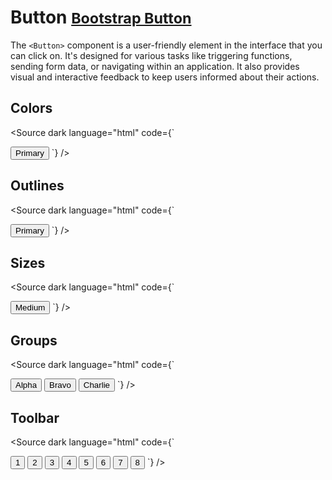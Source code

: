
<Meta title="Components/Button" />

# Button <small class="bootstrap-docs">[Bootstrap Button](https://getbootstrap.com/docs/5.3/components/buttons/)</small>

The `<Button>` component is a user-friendly element in the interface that you can click on. It's designed for various tasks like triggering functions, sending form data, or navigating within an application. It also provides visual and interactive feedback to keep users informed about their actions.

<Canvas>
  <Story of={ButtonStories.Basic} />
</Canvas>

<Controls of={ButtonStories.Basic} />

## Colors
<Canvas withSource="none">
  <Story of={ButtonStories.Colors} />
</Canvas>

<Source dark language="html" code={`
<script lang="ts">
</script>

<Button color="primary">Primary</Button>
`} />

## Outlines
<Canvas withSource="none">
  <Story of={ButtonStories.Outlines} />
</Canvas>

<Source dark language="html" code={`
<script lang="ts">
</script>

<Button outline color="primary">Primary</Button>
`} />

## Sizes

<Canvas withSource="none">
  <Story of={ButtonStories.Sizes} />
</Canvas>

<Source dark language="html" code={`
<script lang="ts">
</script>

<Button size="md">Medium</Button>
`} />

## Groups

<Canvas withSource="none">
  <Story of={ButtonStories.Groups} />
</Canvas>

<Source dark language="html" code={`
<script lang="ts">
</script>

<ButtonGroup>
  <Button color="primary" active>Alpha</Button>
  <Button color="primary">Bravo</Button>
  <Button color="primary">Charlie</Button>
</ButtonGroup>
`} />

## Toolbar

<Canvas withSource="none">
  <Story of={ButtonStories.Toolbar} />
</Canvas>

<Source dark language="html" code={`
<script lang="ts">
</script>

<ButtonToolbar>
  <ButtonGroup class="me-2">
    <Button color="primary">1</Button>
    <Button color="primary">2</Button>
    <Button color="primary">3</Button>
    <Button color="primary">4</Button>
  </ButtonGroup>
  <ButtonGroup class="me-2">
    <Button color="primary">5</Button>
    <Button color="primary">6</Button>
    <Button color="primary">7</Button>
  </ButtonGroup>
  <ButtonGroup>
    <Button color="primary">8</Button>
  </ButtonGroup>
</ButtonToolbar>
`} />
